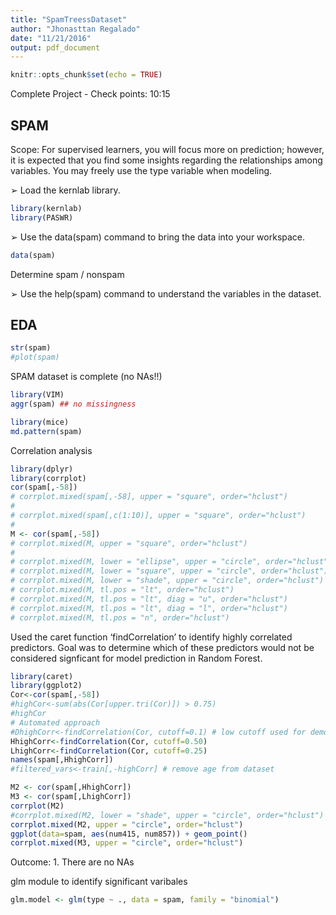 ```yaml
---
title: "SpamTreessDataset"
author: "Jhonasttan Regalado"
date: "11/21/2016"
output: pdf_document
---
```


```r
knitr::opts_chunk$set(echo = TRUE)
```

Complete Project - Check points: 10:15

## SPAM

Scope:
For supervised learners, you will focus more on prediction; however, it is expected that you find some insights regarding the relationships among variables. You may freely use the type variable when modeling.



➢ Load the kernlab library.
```r
library(kernlab)
library(PASWR)
```
➢ Use the data(spam) command to bring the data into your workspace.
```r
data(spam)
```
Determine spam / nonspam

➢ Use the help(spam) command to understand the variables in the dataset.

## EDA
```r
str(spam)
#plot(spam)

```

SPAM dataset is complete (no NAs!!)
```r

library(VIM)
aggr(spam) ## no missingness

library(mice)
md.pattern(spam)
```

Correlation analysis

```r
library(dplyr)
library(corrplot)
cor(spam[,-58])
# corrplot.mixed(spam[,-58], upper = "square", order="hclust")
# 
# corrplot.mixed(spam[,c(1:10)], upper = "square", order="hclust")
# 
M <- cor(spam[,-58])
# corrplot.mixed(M, upper = "square", order="hclust")
# 
# corrplot.mixed(M, lower = "ellipse", upper = "circle", order="hclust")
# corrplot.mixed(M, lower = "square", upper = "circle", order="hclust")
# corrplot.mixed(M, lower = "shade", upper = "circle", order="hclust")
# corrplot.mixed(M, tl.pos = "lt", order="hclust")
# corrplot.mixed(M, tl.pos = "lt", diag = "u", order="hclust")
# corrplot.mixed(M, tl.pos = "lt", diag = "l", order="hclust")
# corrplot.mixed(M, tl.pos = "n", order="hclust")

```
Used the caret function 'findCorrelation' to identify highly correlated predictors. Goal was to determine which of these predictors would not be considered signficant for model prediction in Random Forest.

```r
library(caret)
library(ggplot2)
Cor<-cor(spam[,-58])
#highCor<-sum(abs(Cor[upper.tri(Cor)]) > 0.75)
#highCor
# Automated approach
#DhighCorr<-findCorrelation(Cor, cutoff=0.1) # low cutoff used for demonstration
HhighCorr<-findCorrelation(Cor, cutoff=0.50) 
LhighCorr<-findCorrelation(Cor, cutoff=0.25)
names(spam[,HhighCorr])
#filtered_vars<-train[,-highCorr] # remove age from dataset

M2 <- cor(spam[,HhighCorr])
M3 <- cor(spam[,LhighCorr])
corrplot(M2)
#corrplot.mixed(M2, lower = "shade", upper = "circle", order="hclust")
corrplot.mixed(M2, upper = "circle", order="hclust")
ggplot(data=spam, aes(num415, num857)) + geom_point()
corrplot.mixed(M3, upper = "circle", order="hclust")

```

Outcome:
1. There are no NAs

glm module to identify significant varibales

```r
glm.model <- glm(type ~ ., data = spam, family = "binomial")

```

